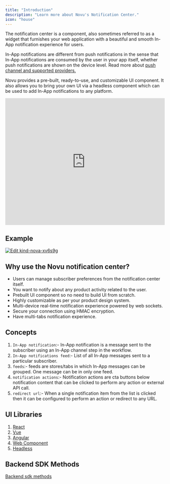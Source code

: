 ```yaml
---
title: "Introduction"
description: "Learn more about Novu's Notification Center."
icon: "house"
---
```


The notification center is a component, also sometimes referred to as a widget that furnishes your web application with a beautiful and smooth In-App notification experience for users.

In-App notifications are different from push notifications in the sense that In-App notifications are consumed by the user in your app itself, whether push notifications are shown on the device level. Read more about [push channel and supported providers.](/channels-and-providers/push/overview)

Novu provides a pre-built, ready-to-use, and customizable UI component. It also allows you to bring your own UI via a headless component which can be used to add In-App notifications to any platform.

<iframe src="https://www.loom.com/embed/e1a6a16b024a408eafb15dfcc2d2e0c3" width="100%" height="400px" frameborder="0" webkitallowfullscreen mozallowfullscreen allowfullscreen></iframe>

## Example

[![Edit kind-nova-xv6s9g](https://codesandbox.io/static/img/play-codesandbox.svg)](https://codesandbox.io/s/kind-nova-xv6s9g?fontsize=14&hidenavigation=1&theme=dark)

## Why use the Novu notification center?

- Users can manage subscriber preferences from the notification center itself.
- You want to notify about any product activity related to the user.
- Prebuilt UI component so no need to build UI from scratch.
- Highly customizable as per your product design system.
- Multi-device real-time notification experience powered by web sockets.
- Secure your connection using HMAC encryption.
- Have multi-tabs notification experience.

## Concepts

1. `In-App notification`:- In-App notification is a message sent to the subscriber using an In-App channel step in the workflow.
2. `In-App notifications feed`:- List of all In-App messages sent to a particular subscriber.
3. `feeds`:- feeds are stores/tabs in which In-App messages can be grouped. One message can be in only one feed.
4. `notification actions`:- Notification actions are cta buttons below notification content that can be clicked to perform any action or external API call.
5. `redirect url`:- When a single notification item from the list is clicked then it can be configured to perform an action or redirect to any URL.

## UI Libraries

1. [React](/notification-center/client/react/get-started)
2. [Vue](/notification-center/client/vue)
3. [Angular](/notification-center/client/angular)
4. [Web Component](/notification-center/client/web-component)
5. [Headless](/notification-center/client/headless/get-started)

## Backend SDK Methods

[Backend sdk methods](/notification-center/backend/methods)
